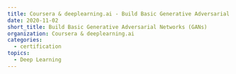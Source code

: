 ```yaml
---
title: Coursera & deeplearning.ai - Build Basic Generative Adversarial Networks (GANs)
date: 2020-11-02
short_title: Build Basic Generative Adversarial Networks (GANs)
organization: Coursera & deeplearning.ai
categories:
  - certification
topics:
  - Deep Learning
---
```


<Pdf
  title={frontmatter.title}
  src="/content/2020-11-02-coursera-basic-gans/coursera-767LNVQFYNU2.pdf"
  className="aspect-[28/22]"
/>
